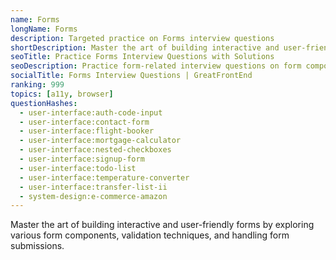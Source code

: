 ```yaml
---
name: Forms
longName: Forms
description: Targeted practice on Forms interview questions
shortDescription: Master the art of building interactive and user-friendly forms.
seoTitle: Practice Forms Interview Questions with Solutions
seoDescription: Practice form-related interview questions on form components, validation, and submission handling. Code in-browser with solutions from ex-interviewers.
socialTitle: Forms Interview Questions | GreatFrontEnd
ranking: 999
topics: [a11y, browser]
questionHashes:
  - user-interface:auth-code-input
  - user-interface:contact-form
  - user-interface:flight-booker
  - user-interface:mortgage-calculator
  - user-interface:nested-checkboxes
  - user-interface:signup-form
  - user-interface:todo-list
  - user-interface:temperature-converter
  - user-interface:transfer-list-ii
  - system-design:e-commerce-amazon
---
```


Master the art of building interactive and user-friendly forms by exploring various form components, validation techniques, and handling form submissions.
